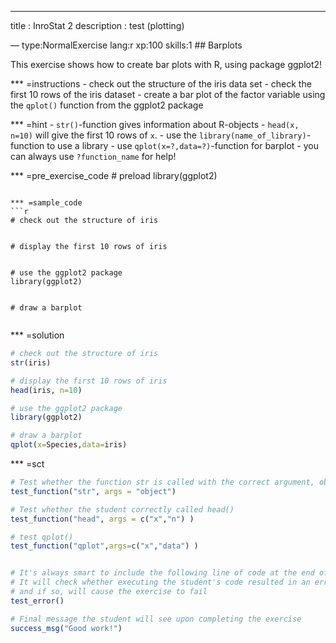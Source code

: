 ---
  title       : InroStat 2
description : test (plotting)

--- type:NormalExercise lang:r xp:100 skills:1
## Barplots

This exercise shows how to create bar plots with R, using package ggplot2!
  
  *** =instructions
- check out the structure of the iris data set
- check the first 10 rows of the iris dataset
- create a bar plot of the factor variable using the `qplot()` function from the ggplot2 package

*** =hint
- `str()`-function gives information about R-objects
- `head(x, n=10)` will give the first 10 rows of `x`.
- use the `library(name_of_library)`-function to use a library
- use `qplot(x=?,data=?)`-function for barplot
- you can always use `?function_name` for help!
  
  *** =pre_exercise_code
# preload
library(ggplot2)
```

*** =sample_code
```r

# check out the structure of iris


# display the first 10 rows of iris


# use the ggplot2 package
library(ggplot2)


# draw a barplot


```

*** =solution
```r

# check out the structure of iris
str(iris)

# display the first 10 rows of iris
head(iris, n=10)

# use the ggplot2 package
library(ggplot2)

# draw a barplot
qplot(x=Species,data=iris)

```

*** =sct
```r

# Test whether the function str is called with the correct argument, object
test_function("str", args = "object")

# Test whether the student correctly called head()
test_function("head", args = c("x","n") )

# test qplot()
test_function("qplot",args=c("x","data") )


# It's always smart to include the following line of code at the end of your SCTs
# It will check whether executing the student's code resulted in an error, 
# and if so, will cause the exercise to fail
test_error()

# Final message the student will see upon completing the exercise
success_msg("Good work!")

```
